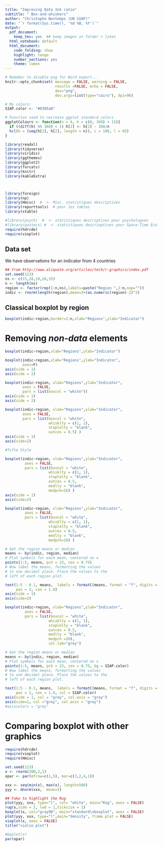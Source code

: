```yaml
---
title: "Improving Data Ink ratio"
subtitle: " Box-and-whiskers"
author: "Christophe Bontemps (UN SIAP)"
date: "`r format(Sys.time(), '%d %B, %Y')`"
output:
  pdf_document: 
    keep_tex: yes  ## keep images in folder + latex
  html_notebook: default
  html_document:
    code_folding: show
    highlight: tango
    number_sections: yes
    theme: lumen
---
```



```r
# Remeber to disable png for Word export...
knitr::opts_chunk$set( message = FALSE, warning = FALSE, 
                       results =FALSE, echo = FALSE,
                       dev="png", 
                       dev.args=list(type="cairo"), dpi=96)

# My colors:
SIAP.color <- "#0385a8"

# Function used to recreate ggplot standard colors
ggplotColours <- function(n = 6, h = c(0, 360) + 15){
  if ((diff(h) %% 360) < 1) h[2] <- h[2] - 360/n
  hcl(h = (seq(h[1], h[2], length = n)), c = 100, l = 65)
}

```

```r
library(readxl)
library(tidyverse)
library(viridis)
library(ggthemes)
library(ggplot2)
library(forcats)
library(knitr)
library(kableExtra)



library(foreign)
library(np)
library(Hmisc)  #  <- Misc. statistiques descriptives  
library(reporttools)  # pour les tables
library(xtable)

#library(psych)  #  <- statistiques descriptives pour psychologues
#library(pastecs) #  <- statistiques descrioptives pour Space-Time Ecological Series
require(hdrcde)
require(vioplot)

```

## Data set {-}
We have observations for an indicator from 4 countries
```r
## from http://www.aliquote.org/articles/tech/r-graphics/index.pdf
set.seed(123)
ns <- c(15,28,10,20,35)
n <- length(ns)
region <- factor(rep(1:n,ns),labels=paste("Region ",1:n,sep=""))
indic <- rnorm(length(region),mean=3+(as.numeric(region)-2)^2)
```

## Classical boxplot by region {-}  
```r
boxplot(indic~region,border=1:n,xlab="Regions",ylab="Indicator")
```

# Removing *non-data* elements

```r
boxplot(indic~region,xlab="Regions",ylab="Indicator")
```


```r
boxplot(indic~region,xlab="Regions",ylab="Indicator", 
        axes=F)
axis(side = 1)
axis(side = 2)
```


```r
boxplot(indic~region, xlab="Regions",ylab="Indicator", 
        axes = FALSE, 
        pars = list(boxcol = "white"))
axis(side = 1)
axis(side = 2)
```


```r
boxplot(indic~region, xlab="Regions",ylab="Indicator", 
        axes = FALSE,
        pars = list(boxcol = "white",
                    whisklty = c(1, 1),
                    staplelty = "blank", 
                    outcex = 0.5) )
axis(side = 1)
axis(side=2)
```


```r
#Tufte Style 

boxplot(indic~region, xlab="Regions",ylab="Indicator",
         axes = FALSE,
         pars = list(boxcol = "white",
                    whisklty = c(1, 1),
                    staplelty = "blank", 
                    outcex = 0.5, 
                    medlty = "blank", 
                    medpch=16) )
axis(side = 1)
axis(side=2)
```


```r
boxplot(indic~region, xlab="Regions",ylab="Indicator",
         axes = FALSE,
         pars = list(boxcol = "white",
                    whisklty = c(1, 1),
                    staplelty = "blank", 
                    outcex = 0.5, 
                    medlty = "blank", 
                    medpch=16) )

# Get the region means or median
means <- by(indic, region, median)  
# Plot symbols for each mean, centered on x 
points(1:5, means, pch = 23, cex = 0.75)
# Now label the means, formatting the values
# to one decimal place. Place the values to the
# left of each region plot.

text(1:5 - 0.1, means,  labels = formatC(means, format = "f", digits = 1),
     pos = 2, cex = 1.0)
axis(side = 1)
axis(side=2)
```



```r
boxplot(indic~region, xlab="Regions",ylab="Indicator",
         axes = FALSE,
         pars = list(boxcol = "white",
                    whisklty = c(1, 1),
                    staplelty = "blank", 
                    outcex = 0.5, 
                    medlty = "blank", 
                    medpch =20),
                    col.lab="grey")

# Get the region means or median
means <- by(indic, region, median)  
# Plot symbols for each mean, centered on x 
points(1:5, means, pch = 23, cex = 0.75, bg = SIAP.color)
# Now label the means, formatting the values
# to one decimal place. Place the values to the
# left of each region plot.

text(1:5 - 0.1, means,  labels = formatC(means, format = "f", digits = 1),
     pos = 2, cex = 1.0, col = SIAP.color)
axis(side = 1, col = "grey", col.axis = "grey")
axis(side=2, col ="grey", col.axis = "grey")
#axiscolors = "grey"
```


# Comparing boxplot with other graphics

```r
require(hdrcde)
require(vioplot)
require(Hmisc)

set.seed(123)
x <- rnorm(200,2,1)
opar <- par(mfrow=c(1,5), mar=c(3,2,4,1))

xxx <- seq(min(x), max(x), length=500)
yyy <- dnorm(xxx,  mean=2)

## Fake to highlight the Rug
plot(yyy, xxx, type="l", col= "white", main="Rug", axes = FALSE)
rug(x,side = 2, lwd = 1,ticksize = 1)
boxplot(x, col="gray90", main="standard\nboxplot", axes = FALSE)
plot(yyy, xxx, type="l",main="density", frame.plot = FALSE)
vioplot(x, axes = FALSE)
title("violin plot")

#bpplot(x)
par(opar)

```



